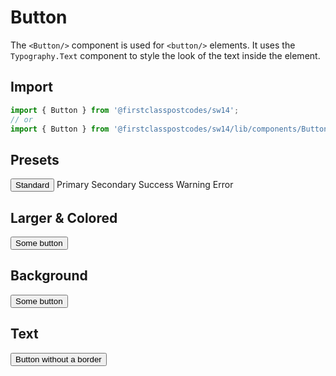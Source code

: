 
<Meta title="Components/Button" component={Button} />

# Button

The `<Button/>` component is used for `<button/>` elements. It uses the `Typography.Text` component to style the look of the text inside the element. 

## Import

```js
import { Button } from '@firstclasspostcodes/sw14';
// or
import { Button } from '@firstclasspostcodes/sw14/lib/components/Button';
```

## Presets

<Preview>
  <Story name="Presets/Standard">
    <Button>Standard</Button>
  </Story>
  <Story name="Presets/Primary">
    <Button.Primary>Primary</Button.Primary>
  </Story>
  <Story name="Presets/Secondary">
    <Button.Secondary>Secondary</Button.Secondary>
  </Story>
  <Story name="Presets/Success">
    <Button.Success>Success</Button.Success>
  </Story>
  <Story name="Presets/Warning">
    <Button.Warning>Warning</Button.Warning>
  </Story>
  <Story name="Presets/Error">
    <Button.Error>Error</Button.Error>
  </Story>
</Preview>

## Larger & Colored

<Preview>
  <Story name="Larger & Colored">
    <Button color="brand" size="20">Some button</Button>
  </Story>
</Preview>

## Background

<Preview>
  <Story name="Background">
    <Button background="brand" color="white">Some button</Button>
  </Story>
</Preview>

## Text

<Preview>
  <Story name="Text">
    <Button border={false} color="brand">Button without a border</Button>
  </Story>
</Preview>